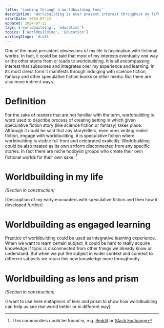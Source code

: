 ```yaml
---
title: 'Looking through a worldbuilding lens'
description: 'Worldbuilding is ever present interest throughout my life. It is not just a hobby, but a way to look at life and real world.'
startDate: 2024-07-22
updated: 2024-07-22
tags: ['worldbuilding', 'education']
topics: ['Worldbuilding', 'Education']
writingStage: 'draft'
---
```


One of the most persistent obsessions of my life is fascination with fictional worlds. In fact, it could be said that most of my interests eventually one way or the other stems from or leads to worldbuilding. It is all encompassing interest that subsumes and integrates over my experience and learning. In its most direct form it manifests through indulging with science fiction, fantasy and other speculative fiction books or other media. But there are also more indirect ways.

# Definition

For the sake of readers that are not familiar with the term, worldbuilding is word used to describe process of creating setting in which given speculative fiction story (like science fiction or fantasy) takes place. Although it could be said that any storytellers, even ones writing realist fiction, engage with worldbuilding, it is speculative fiction where worldbuilding is visible full front and celebrated explicitly. Worldbuilding could be also treated as its own artform disconnected from any specific stories. In fact there are niche hobbyist groups who create their own fictional worlds for their own sake. [^1]

[^1]: This communities could be found in, e.g. [Reddit](https://www.reddit.com/r/worldbuilding/) or [Stack Exchange](https://worldbuilding.stackexchange.com/)

# Worldbuilding in my life

*(Section in construction)*

(Description of my early encounters with speculative fiction and then how it developed further)

# Worldbuilding as engaged learning

Practice of worldbuilding could be used as integrative learning experience. When we want to learn certain subject, it could be hard to really acquire knowledge if topic is disconnected from other things we already know or understand. But when we put the subject in wider context and connect to different subjects we retain this new knowledge more throughoutly.

# Worldbuilding as lens and prism

*(Section in construction)*

(I want to use here metaphors of lens and prism to show how worldbuilding can help us see real world better or in different way)
